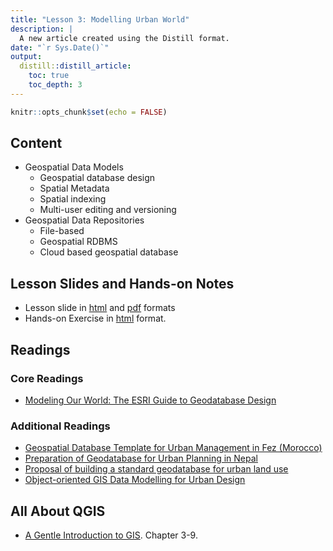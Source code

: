 ```yaml
---
title: "Lesson 3: Modelling Urban World"
description: |
  A new article created using the Distill format.
date: "`r Sys.Date()`"
output:
  distill::distill_article:
    toc: true
    toc_depth: 3
---
```


```r
knitr::opts_chunk$set(echo = FALSE)
```

## Content

- Geospatial Data Models
    - Geospatial database design
    - Spatial Metadata
    - Spatial indexing
    - Multi-user editing and versioning
- Geospatial Data Repositories
    - File-based
    - Geospatial RDBMS
    - Cloud based geospatial database

## Lesson Slides and Hands-on Notes 

- Lesson slide in [html](../lesson/Lesson03/Lesson03.html) and [pdf](../lesson/Lesson03/Lesson03.pdf) formats
- Hands-on Exercise in [html]() format.


## Readings
### Core Readings

- [Modeling Our World: The ESRI Guide to Geodatabase Design](http://downloads2.esri.com/support/documentation/ao_/Modeling_our_World.pdf)

### Additional Readings

- [Geospatial Database Template for Urban Management in Fez (Morocco)](https://www.researchgate.net/publication/266222038_Geospatial_Database_Template_for_Urban_Management_in_Fez_Morocco)
- [Preparation of Geodatabase for Urban Planning in Nepal](https://www.fig.net/resources/proceedings/fig_proceedings/fig2018/papers/ts10h/TS10H_oli_shrestha_et_al_9568.pdf)
- [Proposal of building a standard geodatabase for urban land use](https://www.researchgate.net/publication/324989663_Proposal_of_building_a_standard_geodatabase_for_urban_land_use)
- [Object-oriented GIS Data Modelling for Urban Design](https://www.semanticscholar.org/paper/Object-oriented-GIS-Data-Modelling-for-Urban-Design-Li-Yang/1a170b10fcee2faa783505aac0e49cf32f5b0894?p2df)

## All About QGIS

- [A Gentle Introduction to GIS](https://docs.qgis.org/3.16/en/docs/gentle_gis_introduction/index.html). Chapter 3-9.





